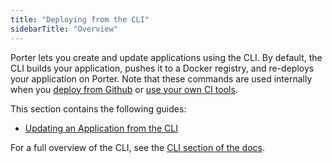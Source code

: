 ```yaml
---
title: "Deploying from the CLI"
sidebarTitle: "Overview"
---
```


Porter lets you create and update applications using the CLI. By default, the CLI builds your application, pushes it to a Docker registry, and re-deploys your application on Porter. Note that these commands are used internally when you [deploy from Github](/standard/deploying-applications/deploying-from-github) or [use your own CI tools](/standard/deploying-applications/using-other-ci-tools).

This section contains the following guides:

* [Updating an Application from the CLI](/standard/deploying-applications/deploying-from-cli/updating-an-application)

For a full overview of the CLI, see the [CLI section of the docs](/standard/cli/installation).